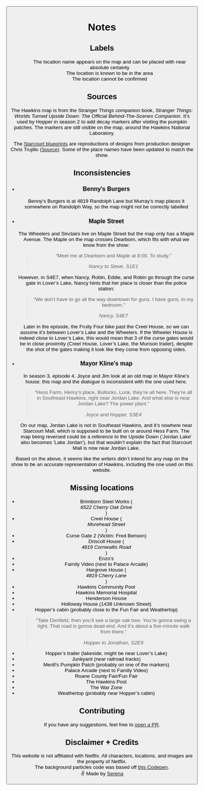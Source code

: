 

<title>Hawkins Map</title>

<main className={styles.notes}>

<Button href="/" label="← Back to map" size="sm" />

<h1 className="screenReaderText">Notes</h1>

## Labels

<dl>
  <dt>
    <LocationStatusChip status="confirmed" />
  </dt>
  <dd>
    The location name appears on the map and can be placed with near absolute
    certainty
  </dd>
  <dt>
    <LocationStatusChip status="approx" />
  </dt>
  <dd>The location is known to be in the area</dd>
  <dt>
    <LocationStatusChip status="maybe" />
  </dt>
  <dd>The location cannot be confirmed</dd>
</dl>

## Sources

The Hawkins map is from the Stranger Things companion book, _Stranger Things: Worlds Turned Upside Down: The Official Behind-The-Scenes Companion_. It’s used by Hopper in season 2 to add decay markers after visiting the pumpkin patches. The markers are still visible on the map, around the <Tooltip imgSrc="/assets/hawkins-national-laboratory.jpg">Hawkins National Laboratory</Tooltip>.

The [Starcourt blueprints](/starcourt) are reproductions of designs from production designer Chris Trujillo ([Source](https://deadline.com/2020/06/stranger-things-production-designer-chris-trujillo-netflix-the-art-of-craft-interview-1202950693/)). Some of the place names have been updated to match the show.

## Inconsistencies

- ### Benny's Burgers
  
  <Tooltip imgSrc="/assets/bennys-burgers.jpg">Benny’s Burgers</Tooltip> is at 4819 Randolph Lane but Murray’s map places it somewhere on Randolph Way, so the map might not be correctly labelled

- ### Maple Street

  The Wheelers and Sinclairs live on Maple Street but the map only has a Maple Avenue. The Maple on the map crosses Dearborn, which fits with what we know from the show:

  > “Meet me at Dearborn and Maple at 8:00. To study.”
  >
  > <cite>Nancy to Steve, S1E1</cite>

  However, in S4E7, when Nancy, Robin, Eddie, and Robin go through the curse gate in <Tooltip imgSrc="/assets/lovers-lake.jpg">Lover’s Lake</Tooltip>, Nancy hints that her place is closer than the police station:

  > “We don’t have to go all the way downtown for guns. I have guns, in my bedroom.”
  >
  > <cite>Nancy, S4E7</cite>

  Later in the episode, the Fruity Four bike past the <Tooltip imgSrc="/assets/creel-house.jpg">Creel House</Tooltip>, so we can assume it’s between <Tooltip imgSrc="/assets/lovers-lake.jpg">Lover’s Lake</Tooltip> and the <Tooltip imgSrc="/assets/wheeler-house.jpg">Wheelers</Tooltip>. If the <Tooltip imgSrc="/assets/wheeler-house.jpg">Wheeler House</Tooltip> is indeed close to <Tooltip imgSrc="/assets/lovers-lake.jpg">Lover’s Lake</Tooltip>, this would mean that 3 of the curse gates would be in close proximity (<Tooltip imgSrc="/assets/creel-house.jpg">Creel House</Tooltip>, <Tooltip imgSrc="/assets/lovers-lake.jpg">Lover’s Lake</Tooltip>, the <Tooltip imgSrc="/assets/munson-trailer.jpg">Munson trailer</Tooltip>), despite the shot of the gates making it look like they come from opposing sides.

- ### Mayor Kline’s map
  
  In season 3, episode 4, Joyce and Jim look at an old map in Mayor Kline’s house; this map and the dialogue is inconsistent with the one used here.

  > “Hess Farm, Henry’s place, Bullocks. Look, they’re all here. They’re all in Southeast Hawkins, right near Jordan Lake. And what else is near Jordan Lake? The power plant.”
  >
  > <cite>Joyce and Hopper, S3E4</cite>

  On our map, Jordan Lake is not in Southeast Hawkins, and it’s nowhere near <Tooltip imgSrc="/assets/starcourt-mall.jpg">Starcourt Mall</Tooltip>, which is supposed to be built on or around Hess Farm. The map being reversed could be a reference to the Upside Down (’Jordan Lake’ also becomes ’Lake Jordan’), but that wouldn’t explain the fact that Starcourt Mall is now near Jordan Lake.

Based on the above, it seems like the writers didn’t intend for any map on the show to be an accurate representation of Hawkins, including the one used on this website.

## Missing locations

- <Tooltip imgSrc="/assets/brimborn-steelworks.jpg">Brimborn Steel Works</Tooltip> (<address>6522 Cherry Oak Drive</address>)
- <Tooltip imgSrc="/assets/creel-house.jpg">Creel House</Tooltip> (<address>Morehead Street</address>)
- <Tooltip imgSrc="/assets/curse-gate-2.jpg">Curse Gate 2</Tooltip> (Victim: Fred Benson)
- <Tooltip imgSrc="/assets/driscoll-house.jpg">Driscoll House</Tooltip> (<address>4819 Cornwallis Road</address>)
- <Tooltip imgSrc="/assets/enzos.jpg">Enzo’s</Tooltip>
- <Tooltip imgSrc="/assets/family-video.jpg">Family Video</Tooltip> (next to Palace Arcade)
- <Tooltip imgSrc="/assets/hargrove-house.jpg">Hargrove House</Tooltip> (<address>4819 Cherry Lane</address>)
- <Tooltip imgSrc="/assets/hawkins-community-pool.jpg">Hawkins Community Pool</Tooltip>
- <Tooltip imgSrc="/assets/hawkins-memorial-hospital.jpg">Hawkins Memorial Hospital</Tooltip>
- <Tooltip imgSrc="/assets/henderson-house.jpg">Henderson House</Tooltip>
- <Tooltip imgSrc="/assets/holloway-house.jpg">Holloway House</Tooltip> (1438 Unknown Street)
- <Tooltip imgSrc="/assets/hoppers-cabin.jpg">Hopper’s cabin</Tooltip> (probably close to the Fun Fair and Weathertop)
  > “Take Denfield, then you’ll see a large oak tree. You’re gonna swing a right. That road is gonna dead-end. And it’s about a five-minute walk from there.”
  >
  > <cite>Hopper to Jonathan, S2E9</cite>
- <Tooltip imgSrc="/assets/hoppers-trailer.jpg">Hopper’s trailer</Tooltip> (lakeside, might be near Lover’s Lake)
- <Tooltip imgSrc="/assets/junkyard.jpg">Junkyard</Tooltip> (near railroad tracks)
- <Tooltip imgSrc="/assets/merills-pumpkin-patch.jpg">Merill’s Pumpkin Patch</Tooltip> (probably on one of the markers)
- <Tooltip imgSrc="/assets/palace-arcade.jpg">Palace Arcade</Tooltip> (next to Family Video)
- <Tooltip imgSrc="/assets/fun-fair.jpg">Roane County Fair/Fun Fair</Tooltip>
- <Tooltip imgSrc="/assets/the-hawkins-post.jpg">The Hawkins Post</Tooltip>
- <Tooltip imgSrc="/assets/the-war-zone.jpg">The War Zone</Tooltip>
- <Tooltip imgSrc="/assets/weathertop.jpg">Weathertop</Tooltip> (probably near Hopper’s cabin)

## Contributing

If you have any suggestions, feel free to [open a PR](https://github.com/serenastorm/hawkins-map/pulls).

## Disclaimer + Credits

This website is not affiliated with Netflix. All characters, locations, and images are the property of Netflix.\
The background particles code was based off [this Codepen](https://codepen.io/soluml/pen/DvagNZ).\
&#9996; Made by <a href="https://www.antonettiserena.com" target="_blank" rel="noopener noreferrer">Serena</a>

</main>
